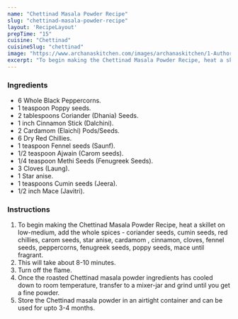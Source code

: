 ---
name: "Chettinad Masala Powder Recipe"
slug: "chettinad-masala-powder-recipe"
layout: 'RecipeLayout'
prepTime: "15"
cuisine: "Chettinad"
cuisineSlug: "chettinad"
image: "https://www.archanaskitchen.com/images/archanaskitchen/1-Author/nithya.anantham/Chettinad_Spice_Mix_Recipe_Chettinad_Masala_Powder-7_1600.jpg"
excerpt: "To begin making the Chettinad Masala Powder Recipe, heat a skillet on low-medium, add the whole spices - coriander seeds, cumin seeds, red chillies, carom seeds, star anise, cardamom , cinnamon, cloves, fennel seeds, peppercorns, fenugreek seeds, poppy seeds, mace until fragrant"
---

### Ingredients

- 6 Whole Black Peppercorns.
- 1 teaspoon Poppy seeds.
- 2 tablespoons Coriander (Dhania) Seeds.
- 1 inch Cinnamon Stick (Dalchini).
- 2 Cardamom (Elaichi) Pods/Seeds.
- 6 Dry Red Chillies.
- 1 teaspoon Fennel seeds (Saunf).
- 1/2 teaspoon Ajwain (Carom seeds).
- 1/4 teaspoon Methi Seeds (Fenugreek Seeds).
- 3 Cloves (Laung).
- 1 Star anise.
- 1 teaspoons Cumin seeds (Jeera).
- 1/2 inch Mace (Javitri).

### Instructions

1. To begin making the Chettinad Masala Powder Recipe, heat a skillet on low-medium, add the whole spices - coriander seeds, cumin seeds, red chillies, carom seeds, star anise, cardamom , cinnamon, cloves, fennel seeds, peppercorns, fenugreek seeds, poppy seeds, mace until fragrant.
1. This will take about 8-10 minutes.
1. Turn off the flame.
1. Once the roasted Chettinad masala powder ingredients has cooled down to room temperature, transfer to a mixer-jar and grind until you get a fine powder.
1. Store the Chettinad masala powder in an airtight container and can be used for upto 3-4 months.
